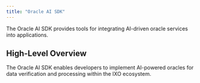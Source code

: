 ```yaml
---
title: "Oracle AI SDK"
---
```


<Tip>
    The Oracle AI SDK provides tools for integrating AI-driven oracle services into applications.
</Tip>

## High-Level Overview

The Oracle AI SDK enables developers to implement AI-powered oracles for data verification and processing within the IXO ecosystem. 